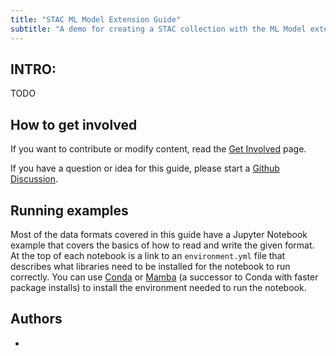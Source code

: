```yaml
---
title: "STAC ML Model Extension Guide"
subtitle: "A demo for creating a STAC collection with the ML Model extension"
---
```


## INTRO:
TODO

## How to get involved

If you want to contribute or modify content, read the [Get Involved](./contributing.qmd) page.

If you have a question or idea for this guide, please start a [Github Discussion](https://github.com/developmentseed/cloud-optimized-geospatial-formats-guide/discussions/new/choose).


## Running examples

Most of the data formats covered in this guide have a Jupyter Notebook example that covers the basics of how to read and write the given format. At the top of each notebook is a link to an `environment.yml` file that describes what libraries need to be installed for the notebook to run correctly. You can use [Conda](https://www.anaconda.com/download) or [Mamba](https://mamba.readthedocs.io/en/latest/index.html) (a successor to Conda with faster package installs) to install the environment needed to run the notebook.

## Authors

*
